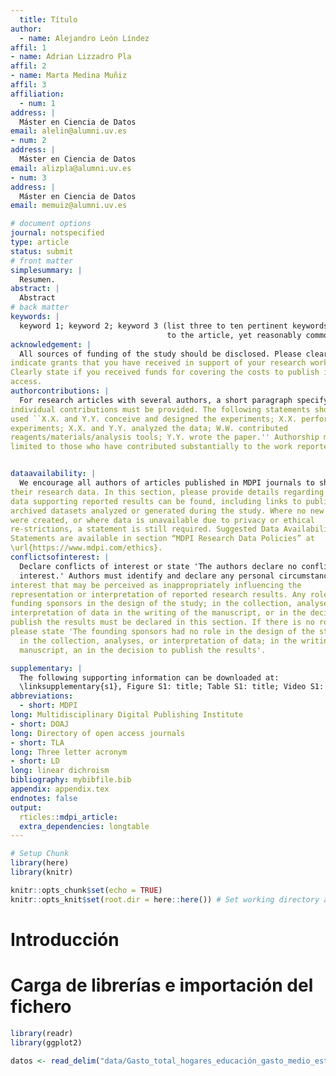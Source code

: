 ```yaml
---
  title: Título
author:
  - name: Alejandro León Líndez
affil: 1
- name: Adrian Lizzadro Pla
affil: 2
- name: Marta Medina Muñiz
affil: 3
affiliation:
  - num: 1
address: | 
  Máster en Ciencia de Datos
email: alelin@alumni.uv.es
- num: 2
address: |
  Máster en Ciencia de Datos
email: alizpla@alumni.uv.es
- num: 3
address: |
  Máster en Ciencia de Datos
email: memuiz@alumni.uv.es

# document options
journal: notspecified
type: article
status: submit
# front matter
simplesummary: |
  Resumen.
abstract: |
  Abstract
# back matter
keywords: |
  keyword 1; keyword 2; keyword 3 (list three to ten pertinent keywords specific 
                                   to the article, yet reasonably common within the subject discipline.).
acknowledgement: |
  All sources of funding of the study should be disclosed. Please clearly 
indicate grants that you have received in support of your research work. 
Clearly state if you received funds for covering the costs to publish in open 
access.
authorcontributions: |
  For research articles with several authors, a short paragraph specifying their 
individual contributions must be provided. The following statements should be 
used ``X.X. and Y.Y. conceive and designed the experiments; X.X. performed the 
experiments; X.X. and Y.Y. analyzed the data; W.W. contributed 
reagents/materials/analysis tools; Y.Y. wrote the paper.'' Authorship must be
limited to those who have contributed substantially to the work reported.


dataavailability: |
  We encourage all authors of articles published in MDPI journals to share 
their research data. In this section, please provide details regarding where 
data supporting reported results can be found, including links to publicly 
archived datasets analyzed or generated during the study. Where no new data 
were created, or where data is unavailable due to privacy or ethical 
re-strictions, a statement is still required. Suggested Data Availability 
Statements are available in section “MDPI Research Data Policies” at 
\url{https://www.mdpi.com/ethics}.
conflictsofinterest: |
  Declare conflicts of interest or state 'The authors declare no conflict of 
  interest.' Authors must identify and declare any personal circumstances or
interest that may be perceived as inappropriately influencing the
representation or interpretation of reported research results. Any role of the
funding sponsors in the design of the study; in the collection, analyses or 
interpretation of data in the writing of the manuscript, or in the decision to 
publish the results must be declared in this section. If there is no role, 
please state 'The founding sponsors had no role in the design of the study; 
  in the collection, analyses, or interpretation of data; in the writing of the 
  manuscript, an in the decision to publish the results'.

supplementary: |
  The following supporting information can be downloaded at:  
  \linksupplementary{s1}, Figure S1: title; Table S1: title; Video S1: title.
abbreviations:
  - short: MDPI
long: Multidisciplinary Digital Publishing Institute
- short: DOAJ
long: Directory of open access journals
- short: TLA
long: Three letter acronym
- short: LD 
long: linear dichroism
bibliography: mybibfile.bib
appendix: appendix.tex
endnotes: false
output: 
  rticles::mdpi_article:
  extra_dependencies: longtable
---
```

```r
# Setup Chunk
library(here)
library(knitr)

knitr::opts_chunk$set(echo = TRUE)
knitr::opts_knit$set(root.dir = here::here()) # Set working directory a la carpeta del proyecto
```
  
# Introducción
  
  
# Carga de librerías e importación del fichero
  
  
```r
library(readr)
library(ggplot2)
```

```r
datos <- read_delim("data/Gasto_total_hogares_educación_gasto_medio_estudiante_y_num_estudiantes_segun_sexo_y_estudios.csv", delim = ";", escape_double = FALSE, trim_ws = TRUE)
```